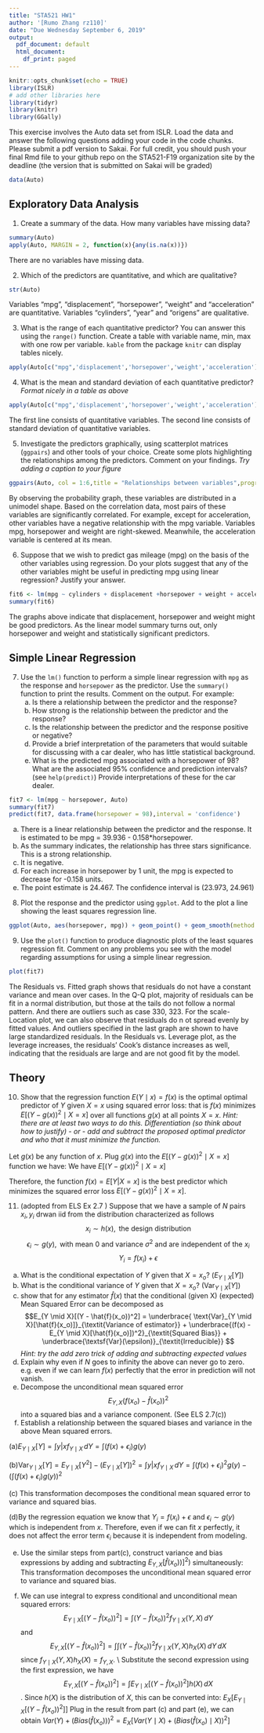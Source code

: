 ```yaml
---
title: "STA521 HW1"
author: '[Rumo Zhang rz110]'
date: "Due Wednesday September 6, 2019"
output:
  pdf_document: default
  html_document:
    df_print: paged
---
```


```r
knitr::opts_chunk$set(echo = TRUE)
library(ISLR)
# add other libraries here
library(tidyr)
library(knitr)
library(GGally)
```

This exercise involves the Auto data set from ISLR.  Load the data and answer the following questions adding your code in the code chunks. Please submit a pdf version to Sakai.  For full credit, you should push your final Rmd file to your github repo on the STA521-F19 organization site by the deadline  (the version that is submitted on Sakai will be graded)

```r
data(Auto)
```

## Exploratory Data Analysis
1. Create a summary of the data.  How many variables have missing data?

```r
summary(Auto)
apply(Auto, MARGIN = 2, function(x){any(is.na(x))})
```

There are no variables have missing data. 

2.  Which of the predictors are quantitative, and which are qualitative?
```r
str(Auto)
```

Variables "mpg", "displacement", "horsepower", "weight" and "acceleration" are quantitative. Variables "cylinders", "year" and "origens" are qualitative. 

3. What is the range of each quantitative predictor? You can answer this using the `range()` function.   Create a table with variable name, min, max with one row per variable.   `kable` from the package `knitr` can display tables nicely.

```r
apply(Auto[c("mpg",'displacement','horsepower','weight','acceleration')],2,range) %>% kable()
```

4. What is the mean and standard deviation of each quantitative predictor?  _Format nicely in a table as above_

```r
apply(Auto[c("mpg",'displacement','horsepower','weight','acceleration')],2,function(x){c(mean(x),sd(x))}) %>% kable()
```

The first line consists of quantitative variables. The second line consists of standard deviation of quantitative variables. 

5. Investigate the predictors graphically, using scatterplot matrices  (`ggpairs`) and other tools of your choice. Create some plots
highlighting the relationships among the predictors. Comment
on your findings.  _Try adding a caption to your figure_
```r
ggpairs(Auto, col = 1:6,title = "Relationships between variables",progress = F)
```

By observing the probability graph, these variables are distributed in a unimodel shape. Based on the correlation data, most pairs of these variables are significantly correlated. For example, except for acceleration, other variables have a negative relationship with the mpg variable. Variables mpg, horsepower and weight are right-skewed. Meanwhile, the acceleration variable is centered at its mean. 

6. Suppose that we wish to predict gas mileage (mpg) on the basis of the other variables using regression. Do your plots suggest that any of the other variables might be useful in predicting mpg using linear regression? Justify your answer.

```r
fit6 <- lm(mpg ~ cylinders + displacement +horsepower + weight + acceleration, Auto)
summary(fit6)
```

The graphs above indicate that displacement, horsepower and weight might be good predictors. As the linear model summary turns out, only horsepower and weight and statistically significant predictors. 

## Simple Linear Regression

7.  Use the `lm()` function to perform a simple linear 
regression with `mpg` as the response and `horsepower` as the
predictor. Use the `summary()` function to print the results.
Comment on the output.
For example:
    (a) Is there a relationship between the predictor and the response?
    (b) How strong is the relationship between the predictor and
the response?
    (c) Is the relationship between the predictor and the response
positive or negative?
    (d)  Provide a brief interpretation of the parameters that would suitable for discussing with a car dealer, who has little statistical background.
    (e) What is the predicted mpg associated with a horsepower of
98? What are the associated 95% confidence and prediction
intervals?   (see `help(predict)`) Provide interpretations of these for the car dealer.

```r
fit7 <- lm(mpg ~ horsepower, Auto)
summary(fit7)
predict(fit7, data.frame(horsepower = 98),interval = 'confidence')
```


(a) There is a linear relationship between the predictor and the response. It is estimated to be mpg = 39.936 - 0.158*horsepower. 
(b) As the summary indicates, the relationship has three stars significance. This is a strong relationship. 
(c) It is negative. 
(d) For each increase in horsepower by 1 unit, the mpg is expected to decrease for -0.158 units. 
(e) The point estimate is 24.467. The confidence interval is (23.973, 24.961)

8. Plot the response and the predictor using `ggplot`.  Add to the plot a line showing the least squares regression line. 
```r
ggplot(Auto, aes(horsepower, mpg)) + geom_point() + geom_smooth(method = 'lm',se = F)
```

9. Use the `plot()` function to produce diagnostic plots of the least squares regression fit. Comment on any problems you see with the model regarding assumptions for using a simple linear regression.  

```r
plot(fit7)
```

The Residuals vs. Fitted graph shows that residuals do not have a constant variance and mean over cases. In the Q-Q plot, majority of residuals can be fit in a normal distribution, but those at the tails do not follow a normal pattern. And there are outliers such as case 330, 323. For the scale-Location plot, we can also observe that residuals do n ot spread evenly by fitted values. And outliers specified in the last graph are shown to have large standardized residuals. In the Residuals vs. Leverage plot, as the leverage increases, the residuals' Cook's distance increases as well, indicating that the residuals are large and are not good fit by the model. 

## Theory



10. Show that the  regression function $E(Y \mid x) = f(x)$ is the optimal 
optimal predictor of $Y$ given $X = x$ using squared error loss:  that is $f(x)$
minimizes $E[(Y - g(x))^2 \mid X =x]$ over all functions $g(x)$ at all points $X=x$.   _Hint:  there are at least two ways to do this.   Differentiation (so think about how to justify) - or - add and subtract the proposed optimal predictor and who that it must minimize the function._

Let $g(x)$ be any function of $x$. Plug $g(x)$ into the $E[(Y - g(x))^2 \mid X =x]$ function we have: 
We have $E[(Y - g(x))^2 \mid X =x]$


\begin{align*}
E[(Y - g(x))^2] &=  E[(Y - f(x) + f(x) -g(x))^2] \\
&= E[(Y-f(x))^2] + E[(f(x) - g(x))^2] + 2E[(Y-f(x))(f(x) - g(x))] \\
&>= E[(Y-f(x))^2] + 2E[(Y-f(x))(f(x) - g(x))] \\
&= E[(Y-f(x))^2] + 2E[E[(Y-f(x))(f(x) - g(x))|X]] \textrm{  by Adam's Law}\\
&= E[(Y-f(x))^2] + 2E[(E[Y|X]-f(x))(f(x) - g(x))] ] \textrm{Since } f(x) = E[Y|X] \textrm{, the second term cancels out}\\
&= E[(Y-f(x))^2]
\end{align*}

Therefore, the function $f(x) = E[Y|X = x]$ is the best predictor which minimizes the squared error loss $E[(Y - g(x))^2 \mid X =x]$. 

11. (adopted from ELS Ex 2.7 ) Suppose that we have a sample of $N$ pairs $x_i, y_i$ drwan iid from the distribution characterized as follows 
$$ x_i \sim h(x), \text{ the design distribution}$$
$$ \epsilon_i \sim g(y), \text{ with mean 0 and variance } \sigma^2 \text{ and are independent of the } x_i $$
$$Y_i = f(x_i) + \epsilon$$
  (a) What is the conditional expectation of $Y$ given that $X = x_o$?  ($E_{Y \mid X}[Y]$)
  (b) What is the conditional variance of $Y$ given that $X = x_o$? ($\text{Var}_{Y \mid X}[Y]$)
  (c) show  that for any estimator $\hat{f}(x)$ that the conditional (given X) (expected)  Mean Squared Error can be decomposed as 
$$E_{Y \mid X}[(Y - \hat{f}(x_o))^2] = \underbrace{ \text{Var}_{Y \mid X}[\hat{f}(x_o)]}_{\textit{Variance of estimator}} +
\underbrace{(f(x) - E_{Y \mid X}[\hat{f}(x_o)])^2}_{\textit{Squared Bias}} + \underbrace{\textsf{Var}(\epsilon)}_{\textit{Irreducible}}
$$
 _Hint:  try the add zero trick of adding and subtracting expected values_
  (d) Explain why even if $N$ goes to infinity the above can never go to zero.
e.g. even if we can learn $f(x)$ perfectly that the error in prediction will not vanish.   
  (e) Decompose the unconditional mean squared error
$$E_{Y, X}(f(x_o) - \hat{f}(x_o))^2$$
into a squared bias and a variance component. (See ELS 2.7(c))
  (f) Establish a relationship between the squared biases and variance in the above Mean squared errors.

(a)$E_{Y \mid X}[Y] = \int y|x f_{Y \mid X} \,dY =\int (f(x) + \epsilon_i)g(y)$

(b)$\text{Var}_{Y \mid X}[Y] = E_{Y \mid X}[Y^2] - (E_{Y \mid X}[Y])^2 = \int y|x f_{Y \mid X} \,dY = \int (f(x) + \epsilon_i)^2g(y) - (\int (f(x) + \epsilon_i)g(y))^2$

(c)\begin{align*}
E_{Y \mid X}[(Y - \hat{f}(x_o))^2] &= E_{Y \mid X}[Y^2 - 2Y\hat{f}(x_o)) + \hat{f}(x_o))^2] \textrm{Add and subtract } E_{Y \mid X}[\hat{f}(x_o))]^2) \\
&= (E_{Y \mid X}[\hat{f}(x_o))^2] - E_{Y \mid X}[\hat{f}(x_o))]^2) + (E_{Y \mid X}[\hat{f}(x_o))]^2 + E_{Y \mid X}[Y^2] - E_{Y \mid X}[2Y\hat{f}(x_o))])\\
&= Var(\hat{f}(x_o))^2) + (E_{Y \mid X} - Y)^2 + \epsilon\\
\end{align*}
This transformation decomposes the conditional mean squared error to variance and squared bias. 

(d)By the regression equation we know that $Y_i = f(x_i) + \epsilon$ and $\epsilon_i \sim g(y)$ which is independent from $x$. Therefore, even if we can fit $x$ perfectly, it does not affect the error term $\epsilon_i$ because it is independent from modeling. 

(e) Use the similar steps from part(c), construct variance and bias expressions by adding and subtracting $E_{Y,X}[\hat{f}(x_o))]^2)$ simultaneously: 
\begin{align*}
E_{Y,X}[(Y - \hat{f}(x_o))^2] &= E_{Y,X}[Y^2 - 2Y\hat{f}(x_o)) + \hat{f}(x_o))^2] \textrm{Add and subtract } E_{Y,X}[\hat{f}(x_o))]^2) \\
&= (E_{Y,X}[\hat{f}(x_o))^2] - E_{Y,X}[\hat{f}(x_o))]^2) + (E_{Y, X}[\hat{f}(x_o))]^2 + E_{Y, X}[Y^2] - E_{Y,X}[2Y\hat{f}(x_o))])\\
&= Var(\hat{f}(x_o))^2) + (E_{Y,X} - Y)^2 + \epsilon\\
\end{align*}
This transformation decomposes the unconditional mean squared error to variance and squared bias. 

(f) We can use integral to express conditional and unconditional mean squared errors: 
$$ E_{Y \mid X}[(Y - \hat{f}(x_o))^2] = \int (Y- \hat{f}(x_o))^2 f_{Y \mid X}(Y,X) \,dY $$ and 
$$ E_{Y, X}[(Y - \hat{f}(x_o))^2] = \int \int (Y- \hat{f}(x_o))^2 f_{Y \mid X}(Y,X)h_X(X) \,dY \,dX $$ since $f_{Y \mid X}(Y,X)h_X(X) = f_{Y,X}$. \\
Substitute the second expression using the first expression, we have $$E_{Y, X}[(Y - \hat{f}(x_o))^2] = \int E_{Y \mid X}[(Y - \hat{f}(x_o))^2]h(X) \,dX$$. Since $h(X)$ is the distribution of $X$, this can be converted into: $E_X[E_{Y \mid X}[(Y - \hat{f}(x_o))^2]]$
Plug in the result from part (c) and part (e), we can obtain $Var(Y) + (Bias(\hat{f}(x_o)))^2 = E_X[Var(Y \mid X) + (Bias(\hat{f}(x_o) \mid X))^2]$